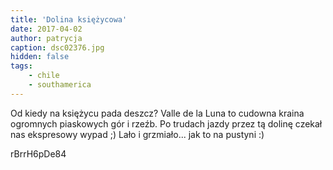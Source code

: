 ```yaml
---
title: 'Dolina księżycowa'
date: 2017-04-02
author: patrycja
caption: dsc02376.jpg
hidden: false
tags: 
    - chile
    - southamerica
---
```


Od kiedy na księżycu pada deszcz? Valle de la Luna to cudowna kraina ogromnych piaskowych gór i rzeźb. Po trudach jazdy przez tą dolinę czekał nas ekspresowy wypad ;) Lało i grzmiało... jak to na pustyni :) 

<youtube>rBrrH6pDe84</youtube>